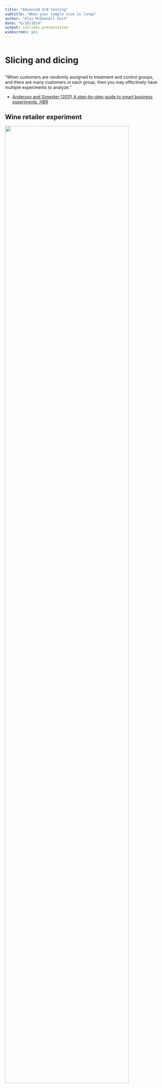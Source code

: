 ```yaml
---
title: "Advanced A/B Testing"
subtitle: "When your sample size is large"
author: "Elea McDonnell Feit"
date: "6/10/2019"
output: ioslides_presentation
widescreen: yes
---
```


```r
```

# Slicing and dicing

## {.flexbox .vcenter}

<div class="centered">
"When customers are randomly assigned to treatment and control groups, and there are many customers in each group, then you may effectively have multiple experiments to analyze."
</div>
- [Anderson and Simester (2011) A step-by-step guide to smart business experiments, *HBR*]() 


## Wine retailer experiment

![](images/wine_store.png){width=90%}

## Wine retailer experiment

**Test setting**: email to retailer customers

**Unit**: customer (email address)

**Treatments**: email version A, email version B, holdout

**Reponse**: open, click and 1-month purchase ($)

**Selection**: all active customers

**Assignment**: randomly assigned (1/3 each)

## Baseline variables
- days since last purchase
- website visits
- total past purchases ($)
```r
d <- read.csv("test_data.csv")
summary(d[,c("last_purch", "visits", "past_purch")]) 
```


## Experiments within experiments
We can divide customers between those who 
```r
hist(d$last_purch)
summary(d$last_purch < 60)
```


## Slicing and dicing

Consider the customers who have made a purchase previously. 

```r
```

We can think of the experiment as a series of smaller experiments "layered" together. 
For example, 

# Uplift modeling

## Analyzing experiments with regression

## Incorporating hetero
# 
